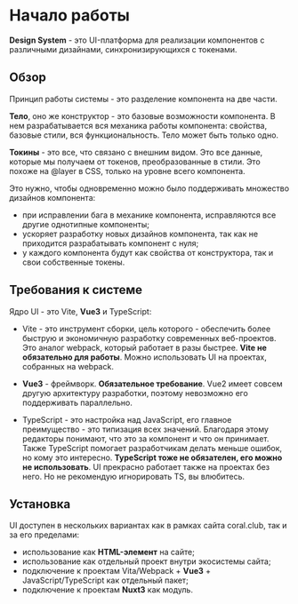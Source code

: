 
<Meta title='Руководство/Начало работы'/>

# Начало работы
<Subtitle>
  <b>Design System</b> - это UI-платформа для реализации компонентов с различными дизайнами,
  синхронизирующихся с токенами.
</Subtitle>

## Обзор
Принцип работы системы - это разделение компонента на две части.

<b>Тело</b>, оно же конструктор - это базовые возможности компонента.
В нем разрабатывается вся механика работы компонента: свойства, базовые стили, вся функциональность.
Тело может быть только одно.

<b>Токины</b> - это все, что связано с внешним видом. Это все данные, которые мы получаем от токенов,
преобразованные в стили. Это похоже на @layer в CSS, только на уровне всего компонента.

Это нужно, чтобы одновременно можно было поддерживать множество дизайнов компонента:

* при исправлении бага в механике компонента, исправляются все другие однотипные компоненты;
* ускоряет разработку новых дизайнов компонента, так как не приходится разрабатывать компонент с нуля;
* у каждого компонента будут как свойства от конструктора, так и свои собственные токены.

## Требования к системе
Ядро UI - это Vite, <b>Vue3</b> и TypeScript:

* Vite - это инструмент сборки, цель которого - обеспечить более быструю и
экономичную разработку современных веб-проектов.
Это аналог webpack, который работает в разы быстрее.
**Vite не обязательно для работы**. Можно использовать UI на проектах, собранных на webpack.

* **Vue3** - фреймворк. **Обязательное требование**.
Vue2 имеет совсем другую архитектуру разработки, поэтому невозможно его поддерживать параллельно.

* TypeScript - это настройка над JavaScript, его главное преимущество - это типизация всех значений.
Благодаря этому редакторы понимают, что это за компонент и что он принимает.
Также TypeScript помогает разработчикам делать меньше ошибок, но кому это интересно.
**TypeScript тоже не обязателен, его можно не использовать**.
UI прекрасно работает также на проектах без него. Но не рекомендую игнорировать TS, вы влюбитесь.

## Установка
UI доступен в нескольких вариантах как в рамках сайта coral.club, так и за его пределами:

* использование как **HTML-элемент** на сайте;
* использование как отдельный проект внутри экосистемы сайта;
* подключение к проектам Vita/Webpack + **Vue3** + JavaScript/TypeScript как отдельный пакет;
* подключение к проектам **Nuxt3** как модуль.

